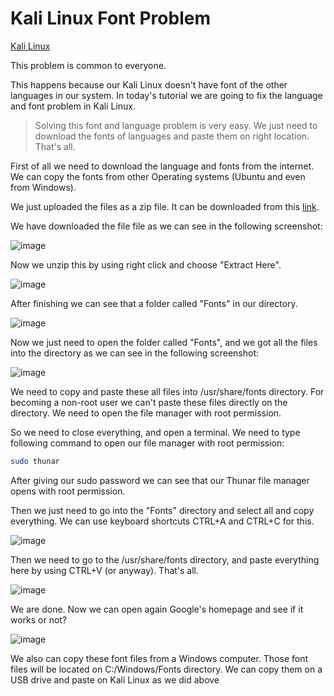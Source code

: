 
# Kali Linux Font Problem

<Bleed>[Kali Linux](https://ltp-medias.s3.eu-west-3.amazonaws.com/wp-content/uploads/2022/08/09192602/kali-linux-2022-2.jpg)</Bleed>

<Callout emoji="⚠️">This problem is common to everyone.</Callout>

This happens because our Kali Linux doesn't have font of the other languages in our system. In today's tutorial we are going to fix the language and font problem in Kali Linux.

> Solving this font and language problem is very easy. We just need to download the fonts of languages and paste them on right location. That's all.

First of all we need to download the language and fonts from the internet. We can copy the fonts from other Operating systems (Ubuntu and even from Windows).

We just uploaded the files as a zip file. It can be downloaded from this [link](https://github.com/MohammadTaseenKhan/kali-solve/releases/download/font-problem/KaliLinuxin-Fonts.zip).

We have downloaded the file file as we can see in the following screenshot:

![image](https://user-images.githubusercontent.com/85288261/204045099-117dce28-bcd9-49fc-8145-1695556ad086.png)

Now we unzip this by using right click and choose "Extract Here".

![image](https://user-images.githubusercontent.com/85288261/204045117-0e30984d-23a2-446a-9c11-c8a2f35c695c.png)

After finishing we can see that a folder called "Fonts" in our directory.

![image](https://user-images.githubusercontent.com/85288261/204045158-297051f6-5d7c-4608-859a-8d10112e1dff.png)

Now we just need to open the folder called "Fonts", and we got all the files into the directory as we can see in the following screenshot:

![image](https://user-images.githubusercontent.com/85288261/204045217-4463d6a0-4e77-4264-845c-79323c8fbb39.png)

We need to copy and paste these all files into /usr/share/fonts directory. For becoming a non-root user we can't paste these files directly on the directory. We need to open the file manager with root permission.

So we need to close everything, and open a terminal. We need to type following command to open our file manager with root permission:

```bash
sudo thunar
```

After giving our sudo password we can see that our Thunar file manager opens with root permission.

Then we just need to go into the "Fonts" directory and select all and copy everything. We can use keyboard shortcuts CTRL+A and CTRL+C for this. 

![image](https://user-images.githubusercontent.com/85288261/204045302-cb3a1d43-2d53-406a-a4bc-e7479640416b.png)

Then we need to go to the /usr/share/fonts directory, and paste everything here by using CTRL+V (or anyway). That's all.

![image](https://user-images.githubusercontent.com/85288261/204045329-772c356b-0d3c-43f3-a3bf-327e97fbd492.png)

We are done. Now we can open again Google's homepage and see if it works or not?

![image](https://user-images.githubusercontent.com/85288261/204045358-4f15a2e3-159a-4fbf-8b57-e26227e139b7.png)

We also can copy these font files from a Windows computer. Those font files will be located on C:/Windows/Fonts directory. We can copy them on a USB drive and paste on Kali Linux as we did above






